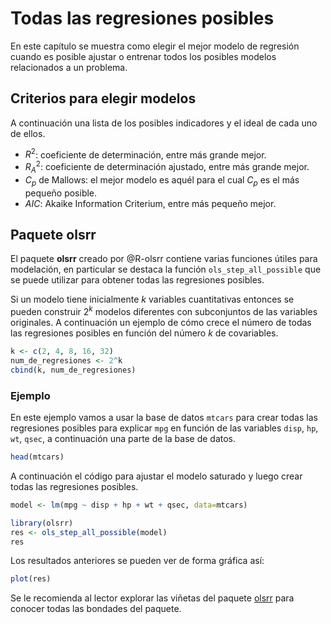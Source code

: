 # Todas las regresiones posibles {#allpossibleregre}
En este capítulo se muestra como elegir el mejor modelo de regresión cuando es posible ajustar o entrenar todos los posibles modelos relacionados a un problema.

## Criterios para elegir modelos
A continuación una lista de los posibles indicadores y el ideal de cada uno de ellos.

- $R^2$: coeficiente de determinación, entre más grande mejor.
- $R^2_A$: coeficiente de determinación ajustado, entre más grande mejor.
- $C_p$ de Mallows: el mejor modelo es aquél para el cual $C_p$ es el más pequeño posible.
- $AIC$: Akaike Information Criterium, entre más pequeño mejor.

## Paquete **olsrr** {-}
El paquete **olsrr** creado por @R-olsrr contiene varias funciones útiles para modelación, en particular se destaca la función `ols_step_all_possible` que se puede utilizar para obtener todas las regresiones posibles.

Si un modelo tiene inicialmente $k$ variables cuantitativas entonces se pueden construir $2^k$ modelos diferentes con subconjuntos de las variables originales. A continuación un ejemplo de cómo crece el número de todas las regresiones posibles en función del número $k$ de covariables.

```r
k <- c(2, 4, 8, 16, 32)
num_de_regresiones <- 2^k
cbind(k, num_de_regresiones)
```

### Ejemplo {-}
En este ejemplo vamos a usar la base de datos `mtcars` para crear todas las regresiones posibles para explicar `mpg` en función de las variables `disp`, `hp`, `wt`, `qsec`, a continuación una parte de la base de datos.

```r
head(mtcars)
```

A continuación el código para ajustar el modelo saturado y luego crear todas las regresiones posibles.

```r
model <- lm(mpg ~ disp + hp + wt + qsec, data=mtcars)

library(olsrr)
res <- ols_step_all_possible(model)
res
```

Los resultados anteriores se pueden ver de forma gráfica así:

```r
plot(res)
```

Se le recomienda al lector explorar las viñetas del paquete [olsrr](https://cran.r-project.org/web/packages/olsrr/index.html) para conocer todas las bondades del paquete.

